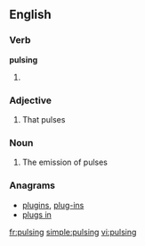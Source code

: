 ==English==

===Verb===
'''pulsing'''

# {{present participle of|pulse}}

===Adjective===
{{en-adj|-}}

# That pulses

===Noun===
{{en-noun|-}}

# The emission of pulses

===Anagrams===
* [[plugins#English|plugins]], [[plug-ins#English|plug-ins]]
* [[plugs in#English|plugs in]]

[[fr:pulsing]]
[[simple:pulsing]]
[[vi:pulsing]]